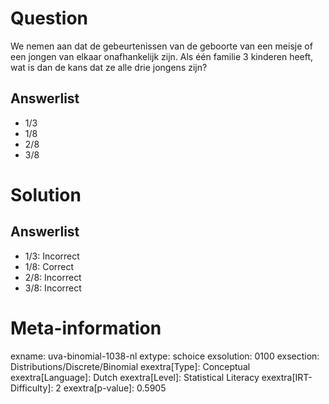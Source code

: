 Question
========

We nemen aan dat de gebeurtenissen van de geboorte van een meisje of een
jongen van elkaar onafhankelijk zijn. Als één familie 3 kinderen heeft,
wat is dan de kans dat ze alle drie jongens zijn?

Answerlist
----------

* 1/3
* 1/8
* 2/8
* 3/8

Solution
========

Answerlist
----------

* 1/3: Incorrect
* 1/8: Correct
* 2/8: Incorrect
* 3/8: Incorrect

Meta-information
================
exname: uva-binomial-1038-nl
extype: schoice
exsolution: 0100
exsection: Distributions/Discrete/Binomial
exextra[Type]: Conceptual
exextra[Language]: Dutch
exextra[Level]: Statistical Literacy
exextra[IRT-Difficulty]: 2
exextra[p-value]: 0.5905
